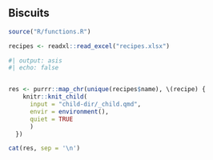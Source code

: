 ## Biscuits

```r
source("R/functions.R")
```

```r
recipes <- readxl::read_excel("recipes.xlsx")
```


```r
#| output: asis
#| echo: false


res <- purrr::map_chr(unique(recipes$name), \(recipe) {
    knitr::knit_child(
      input = "child-dir/_child.qmd", 
      envir = environment(), 
      quiet = TRUE
      )
  })

cat(res, sep = '\n')
```



